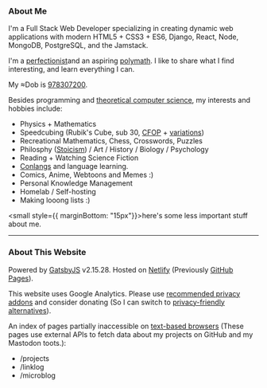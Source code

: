 
<Head title="About" />

### About Me

I'm a Full Stack Web Developer specializing in creating dynamic web applications with modern HTML5 + CSS3 + ES6, Django, React, Node, MongoDB, PostgreSQL, and the Jamstack.

I'm a [perfectionist](https://en.wikipedia.org/wiki/Perfectionism_(psychology))and an aspiring [polymath](https://en.wikipedia.org/wiki/Polymath). I like to share what I find interesting, and learn everything I can.

My &asymp;Dob is [978307200](https://duckduckgo.com/?q=unix+time+978307200).

Besides programming and [theoretical computer science](https://en.wikipedia.org/wiki/Theoretical_computer_science), my interests and hobbies include:
- Physics + Mathematics
- Speedcubing (Rubik's Cube, sub 30, [CFOP](https://en.wikipedia.org/wiki/CFOP_Method) + [variations](https://en.wikipedia.org/wiki/Rubik's_Cube#Variations))
- Recreational Mathematics, Chess, Crosswords, <Link to="/puzzles">Puzzles</Link>
- Philosphy ([Stoicism](https://en.wikipedia.org/wiki/Stoicism)) / Art / History / Biology / Psychology
- <Link to="/books">Reading</Link> + <Link to="/movies-tv">Watching</Link> Science Fiction
- [Conlangs](https://en.wikipedia.org/wiki/Constructed_language) and language learning.
- Comics, Anime, Webtoons and Memes :)
- Personal Knowledge Management
- Homelab / Self-hosting
- Making looong lists :)

<small style={{ marginBottom: "15px"}}><Link to="/u7h9qf8h4z">here</Link>'s some less important stuff about me.</small>

---

### About This Website

Powered by [GatsbyJS](https://github.com/gatsbyjs/gatsby) v2.15.28\. Hosted on [Netlify](https://netlify.com/) (Previously [GitHub Pages](https://pages.github.com/)).

This website uses Google Analytics. Please use [recommended privacy addons](https://addons.mozilla.org/en-US/firefox/search/?category=privacy-security&sort=recommended%2Cusers&type=extension) and consider <Link to="/donate">donating</Link> (So I can switch to [privacy-friendly](https://lwn.net/Articles/822568/) [alternatives](https://lwn.net/Articles/824294/)).

An index of pages partially inaccessible on [text-based browsers](https://en.wikipedia.org/wiki/Text-based_web_browser#List_of_notable_text-based_web_browsers) (These pages use external APIs to fetch data about my projects on GitHub and my Mastodon toots.):
- <Link to="/projects">/projects</Link>
- <Link to="/linklog">/linklog</Link>
- <Link to="/microblog">/microblog</Link>

<LastUpdatedPages date="March 13, 2020"/>

